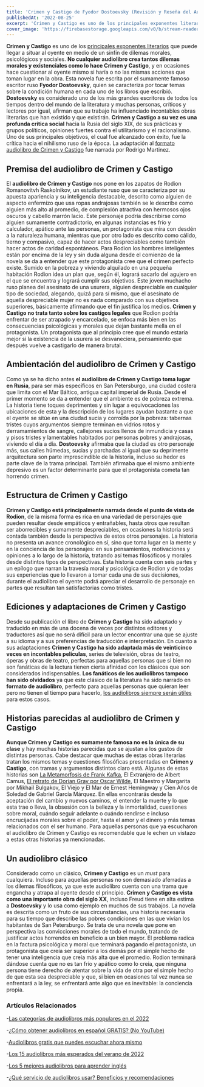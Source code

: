 ```yaml
---
title: 'Crimen y Castigo de Fyodor Dostoevsky (Revisión y Reseña del Audiolibro)'
publishedAt: '2022-08-25'
excerpt: 'Crimen y Castigo es uno de los principales exponentes literarios que puede llegar a situar al oyente en medio de un sinfín de dilemas morales, psicológicos y sociales...'
cover_image: 'https://firebasestorage.googleapis.com/v0/b/stream-readers-prod.appspot.com/o/blog_images%2Fcrimer-y-castigo.jpg?alt=media&token=55be3a4e-8aac-464f-b779-f01a264e6d5e'
---
```


**Crimen y Castigo** es uno de los [principales exponentes literarios](https://www.streamreaders.com/blog/el-gato-negro) que puede llegar a situar al oyente en medio de un sinfín de dilemas morales, psicológicos y sociales. 
**No cualquier audiolibro crea tantos dilemas morales y existenciales como lo hace Crimen y Castigo**, y en ocasiones hace cuestionar al oyente mismo si haría o no las mismas acciones que toman lugar en la obra.
Esta novela fue escrita por el sumamente famoso escritor ruso **Fyodor Dostoevsky**, quien se caracteriza por tocar temas sobre la condición humana en cada uno de los libros que escribió.
**Dostoevsky** es considerado uno de los más grandes escritores de todos los tiempos dentro del mundo de la literatura y muchas personas, críticos y lectores por igual, afirman que su trabajo ha influenciado incontables obras literarias que han existido y que existirán.
**Crimen y Castigo a su vez es una profunda crítica social** hacia la Rusia del siglo XIX, de sus prácticas y grupos políticos, opiniones fuertes contra el utilitarismo y el racionalismo. Uno de sus principales objetivos, el cual fue alcanzado con éxito, fue la crítica hacia el nihilismo ruso de la época. 
La adaptación al [formato audiolibro de Crimen y Castigo](https://www.streamreaders.com/books/crimen-y-castigo) fue narrada por Rodrigo Martinez. 

## Premisa del audiolibro de Crimen y Castigo
El **audiolibro de Crimen y Castigo** nos pone en los zapatos de Rodion Romanovitvh Raskolnikov, un estudiante ruso que se caracteriza por su apuesta apariencia y su inteligencia destacable, descrito como alguien de aspecto enfermizo que usa ropas andrajosas también se le describe como alguien más alto al promedio, de complexión atractiva con hermosos ojos oscuros y cabello marrón lacio. 
Este personaje podría describirse como alguien sumamente contradictorio, en algunas instancias es frío y calculador, apático ante las personas, un protagonista que mira con desdén a la naturaleza humana, mientras que por otro lado es descrito como cálido, tierno y compasivo, capaz de hacer actos despreciables como también hacer actos de caridad espontáneos. 
Para Rodion los hombres inteligentes están por encima de la ley y sin duda alguna desde el comienzo de la novela se da a entender que este protagonista cree que el crimen perfecto existe. Sumido en la pobreza y viviendo alquilado en una pequeña habitación Rodion idea un plan que, según él, logrará sacarlo del agujero en el que se encuentra y logrará cumplir sus objetivos.
Este joven muchacho ruso planea del asesinato de una usurera, alguien despreciable en cualquier tipo de sociedad, alegando, quizá para sí mismo, que el asesinato de aquella despreciable mujer no es nada comparado con sus objetivos superiores, básicamente afirmando que el fin justifica los medios.
**Crimen y Castigo no trata tanto sobre los castigos legales** que Rodion podría enfrentar de ser atrapado y encarcelado, se enfoca más bien en las consecuencias psicológicas y morales que dejan bastante mella en el protagonista. Un protagonista que al principio cree que el mundo estaría mejor si la existencia de la usurera se desvaneciera, pensamiento que después vuelve a castigarlo de manera brutal.

## Ambientación del audiolibro de Crimen y Castigo
Como ya se ha dicho antes **el audiolibro de Crimen y Castigo toma lugar en Rusia**, para ser más específicos en San Petersburgo, una ciudad costera que limita con el Mar Báltico, antigua capital imperial de Rusia. Desde el primer momento se da a entender que el ambiente es de pobreza extrema.
La historia tiene toques deprimentes y sin lugar a equivocaciones las ubicaciones de esta y la descripción de los lugares ayudan bastante a que el oyente se sitúe en una ciudad sucia y corroída por la pobreza: tabernas tristes cuyos argumentos siempre terminan en vidrios rotos y derramamientos de sangre, callejones sucios llenos de inmundicia y casas y pisos tristes y lamentables habitados por personas pobres y andrajosas, viviendo el día a día.
**Dostoevsky** afirmaba que la ciudad es otro personaje más, sus calles húmedas, sucias y parchadas al igual que su deprimente arquitectura son parte imprescindible de la historia, incluso su hedor es parte clave de la trama principal. También afirmaba que el mismo ambiente depresivo es un factor determinante para que el protagonista cometa tan horrendo crimen.

## Estructura de Crimen y Castigo
**Crimen y Castigo está principalmente narrada desde el punto de vista de Rodion**, de la misma forma es rica en una variedad de personajes que pueden resultar desde empáticos y entrañables, hasta otros que resultan ser aborrecibles y sumamente despreciables, en ocasiones la historia será contada también desde la perspectiva de estos otros personajes.
La historia no presenta un avance cronológico en sí, sino que toma lugar en la mente y en la conciencia de los personajes: en sus pensamientos, motivaciones y opiniones a lo largo de la historia, tratando así temas filosóficos y morales desde distintos tipos de perspectivas.
Esta historia cuenta con seis partes y un epílogo que narran la travesía moral y psicológica de Rodion y de todas sus experiencias que lo llevaron a tomar cada una de sus decisiones, durante el audiolibro el oyente podrá apreciar el desarrollo de personaje en partes que resultan tan satisfactorias como tristes.


## Ediciones y adaptaciones de Crimen y Castigo
Desde su publicación el libro de **Crimen y Castigo** ha sido adaptado y traducido en más de una docena de veces por distintos editores y traductores así que no será difícil para un lector encontrar una que se ajuste a su idioma y a sus preferencias de traducción e interpretación.
En cuanto a sus adaptaciones **Crimen y Castigo ha sido adaptada más de veinticinco veces en incontables películas**, series de televisión, obras de teatro, óperas y obras de teatro, perfectas para aquellas personas que si bien no son fanáticas de la lectura tienen cierta afinidad con los clásicos que son considerados indispensables.
**Los fanáticos de los audiolibros tampoco han sido olvidados** ya que este clásico de la literatura ha sido narrado en **formato de audiolibro**, perfecto para aquellas personas que quieran leer pero no tienen el tiempo para hacerlo, [los audiolibros siempre serán útiles]( https://www.streamreaders.com/blog/como-se-hace-un-audiolibro) para estos casos.
## Historias parecidas al audiolibro de Crimen y Castigo
**Aunque Crimen y Castigo es sumamente famosa no es la única de su clase** y hay muchas historias parecidas que se ajustan a los gustos de distintas personas. Cabe destacar que muchas de estas obras literarias tratan los mismos temas y cuestiones filosóficas presentadas en **Crimen y Castigo**, con tramas y argumentos distintos claro está.
Algunas de estas historias son [La Metamorfosis de Frank Kafka](https://www.streamreaders.com/books/la-metamorfosis), El Extranjero de Albert Camus, [El retrato de Dorian Gray por Oscar Wilde](https://www.streamreaders.com/books/dorian-gray), El Maestro y Margarita por Mikhail Bulgakov, El Viejo y El Mar de Ernest Hemingway y Cien Años de Soledad de Gabriel García Márquez.
En ellas encontrarás desde la aceptación del cambio y nuevos caminos, el entender la muerte y lo que esta trae o lleva, la obsesión con la belleza y la inmortalidad, cuestiones sobre moral, cuándo seguir adelante o cuándo rendirse e incluso encrucijadas morales sobre el poder, hasta el amor y el dinero y más temas relacionados con el ser humano. 
Para aquellas personas que ya escucharon el audiolibro de Crimen y Castigo es recomendable que le echen un vistazo a estas otras historias ya mencionadas. 


## Un audiolibro clásico 
Considerado como un clásico, **Crimen y Castigo** es un *must* para cualquiera. Incluso para aquellas personas no son demasiado aferradas a los dilemas filosóficos, ya que este audiolibro cuenta con una trama que engancha y atrapa al oyente desde el principio. 
**Crimen y Castigo es vista como una importante obra del siglo XX**, incluso Freud tiene en alta estima a **Dostoevsky** y lo usa como ejemplo en muchos de sus trabajos. La novela es descrita como un fruto de sus circunstancias, una historia necesaria para su tiempo que describe las pobres condiciones en las que vivían los habitantes de San Petersburgo.
Se trata de una novela que pone en perspectiva las convicciones morales de todo el mundo, tratando de justificar actos horrendos en beneficio a un bien mayor. 
El problema radica en la factura psicológica y moral que terminará pagando el protagonista, un protagonista que creía ser superior a los demás por el simple hecho de tener una inteligencia que creía más alta que el promedio. 
Rodion terminará dándose cuenta que no es tan frío y apático como lo creía, que ninguna persona tiene derecho de atentar sobre la vida de otra por el simple hecho de que esta sea despreciable y que, si bien en ocasiones tal vez nunca se enfrentará a la ley, se enfrentará ante algo que es inevitable: la conciencia propia.

### Artículos Relacionados

-[Las categorías de audiolibros más populares en el 2022](https://www.streamreaders.com/blog/categorias-de-audiolibros-mas-populares)

-[¿Cómo obtener audiolibros en español GRATIS? (No YouTube)](https://www.streamreaders.com/blog/como-obtener-audiolibros)

-[Audiolibros gratis que puedes escuchar ahora mismo](https://www.streamreaders.com/blog/audiolibros-gratis)

-[Los 15 audiolibros más esperados del verano de 2022](https://www.streamreaders.com/blog/los-15-audiolibros-mas-esperados)

-[Los 5 mejores audiolibros para aprender inglés](https://www.streamreaders.com/blog/los-5-mejores-audiolibros)

-[¿Qué servicio de audiolibros usar? Beneficios y recomendaciones](https://www.streamreaders.com/blog/que-servicio-de-audiolibros-usar)
